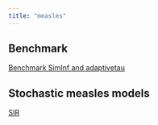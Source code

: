 ```yaml
---
title: "measles"
---
```


## Benchmark

[Benchmark SimInf and adaptivetau](analysis/adptau-siminf.html)

## Stochastic measles models

[SIR](analysis/sir.html)